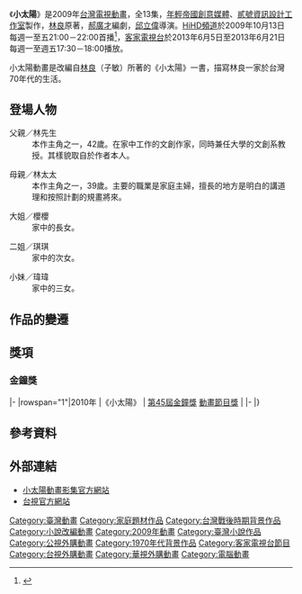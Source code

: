 {{refimprove|time=2015-08-19T00:40:33+00:00}}

{{About|[[台灣|台灣]][[電視動畫|電視動畫]]|一種[[鸚鵡|鸚鵡]]|绿颊锥尾鹦鹉}}

《'''小太陽'''》是2009年[[台灣|台灣]][[電視動畫|電視動畫]]，全13集，[[年輕帝國創意媒體|年輕帝國創意媒體]]、[[貳號資訊設計工作室|貳號資訊設計工作室]]製作，[[林良_(臺灣作家)|林良]]原著，[[郝廣才|郝廣才]]編劇，[[邱立偉|邱立偉]]導演。[[公視3台|HiHD頻道]]於2009年10月13日每週一至五21:00－22:00首播<ref>{{Cite web |url=http://gnn.gamer.com.tw/3/39933.html |title=知名作家林良散文改編《小太陽》台灣原創 3DCG 動畫開播 |access-date=2016-09-10 |archive-date=2019-06-28 |archive-url=https://web.archive.org/web/20190628215710/https://gnn.gamer.com.tw/3/39933.html |dead-url=no }}</ref>，[[客家電視台|客家電視台]]於2013年6月5日至2013年6月21日每週一至週五17:30－18:00播放。

小太陽動畫是改編自[[林良_(臺灣作家)|林良]]（子敏）所著的《小太陽》一書，描寫林良一家於台灣70年代的生活。

== 登場人物 ==
;父親／林先生
:本作主角之一，42歲。在家中工作的文創作家，同時兼任大學的文創系教授。其樣貌取自於作者本人。

;母親／林太太
:本作主角之一，39歲。主要的職業是家庭主婦，擅長的地方是明白的講道理和按照計劃的規畫將來。

;大姐／櫻櫻
:家中的長女。

;二姐／琪琪
:家中的次女。

;小妹／瑋瑋
:家中的三女。

== 作品的變遷 ==
{{電視節目的變遷
|電視台= {{TWN}} [[公視3台|HiHD頻道]]
|播放檔次= 每週一至週五 21:00 - 22:00
|節目名稱= 小太陽<br />（2009年10月13日－2009年10月21日）
|上一節目= [[台灣憨孩子|台灣憨孩子]]<br />（2009年9月24日－2009年10月12日）
|下一節目= [[黑石故鄉|黑石故鄉]]<br />（2009年10月21日）
-----------------------------
[[瀨上剛in台灣|瀨上剛in台灣]]<br />（2009年10月22日－2009年10月28日）
|2電視台= {{TWN}} [[客家電視台|客家電視台]]
|2播放檔次= 每週一至週五 17:30 - 18:00
|2節目名稱= 小太陽<br />（2013年6月5日－2013年6月21日）
|2上一節目= [[妙手小廚師|妙手小廚師]]<br />（2013年1月16日－2013年6月4日）
|2下一節目= [[小仙女的魔法學校|魔法小仙女]]<br />（2013年6月24日－2013年7月29日）
|3電視台= {{TWN}} [[台視綜合台|台視綜合台]]
|3播放檔次= 每週六至週日 17:30 - 18:00
|3節目名稱= 小太陽<br />（2015年12月26日－2016年2月6日）
|3上一節目= [[小貓巴克里|小貓巴克里]]<br />（2015年10月31日－2015年12月20日）
|3下一節目= [[九藏喵王國|九藏喵王國]]（重播）
|4電視台= {{TWN}} [[華視綜合娛樂台|華視綜合娛樂台]]
|4播放檔次= 每週一至週五 18:28 - 18:58
|4節目名稱= 小太陽<br />（2016年4月27日－2016年5月13日）
|4上一節目= [[觀測站少年|觀測站少年]]<br />（2016年4月11日－2016年4月26日）
|4下一節目= [[小貓巴克里|小貓巴克里]]<br />（2016年5月16日－2016年6月1日）
}}

== 獎項 ==
===金鐘獎===
{{awards table}}
|-
|rowspan="1"|2010年
|《小太陽》
| [[第45屆金鐘獎|第45屆金鐘獎]] [[金鐘獎動畫節目獎得獎列表|動畫節目獎]]
| {{won}}
|-
|}

==參考資料==
{{reflist}}

==外部連結==
*[https://web.archive.org/web/20140110164653/http://thelittlesun.com/ 小太陽動畫影集官方網站]
*[http://www.ttv.com.tw/drama15/TheLittleSun/ 台視官方網站] {{Wayback|url=http://www.ttv.com.tw/drama15/TheLittleSun/ |date=20190614022929 }}
{{金鐘獎動畫節目獎}}

[[Category:臺灣動畫|Category:臺灣動畫]]
[[Category:家庭題材作品|Category:家庭題材作品]]
[[Category:台灣戰後時期背景作品|Category:台灣戰後時期背景作品]]
[[Category:小說改編動畫|Category:小說改編動畫]]
[[Category:2009年動畫|Category:2009年動畫]]
[[Category:臺灣小說作品|Category:臺灣小說作品]]
[[Category:公視外購動畫|Category:公視外購動畫]]
[[Category:1970年代背景作品|Category:1970年代背景作品]]
[[Category:客家電視台節目|Category:客家電視台節目]]
[[Category:台視外購動畫|Category:台視外購動畫]]
[[Category:華視外購動畫|Category:華視外購動畫]]
[[Category:電腦動畫|Category:電腦動畫]]